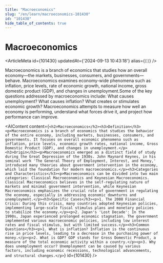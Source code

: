 ```yaml
---
title: "Macroeconomics"
slug: "/en/learn/macroeconomics-101430"
id: "101430"
hide_table_of_contents: true
---
```



# Macroeconomics

<ArticleMeta id={101430} updatedAt={'2024-09-13 10:43:18'} alias={`[]`} />
<div className='border-solid border-b border-t-0 my-4 border-[var(--ifm-color-gray-300)]' />

Macroeconomics is a branch of economics that studies how an overall economy—the markets, businesses, consumers, and governments—behave. Macroeconomics examines economy-wide phenomena such as inflation, price levels, rate of economic growth, national income, gross domestic product (GDP), and changes in unemployment.Some of the key questions addressed by macroeconomics include: What causes unemployment? What causes inflation? What creates or stimulates economic growth? Macroeconomics attempts to measure how well an economy is performing, understand what forces drive it, and project how performance can improve.

<AIContent content={`<h2>Macroeconomics</h2><h3>Definition</h3><p>Macroeconomics is a branch of economics that studies the behavior of the entire economy, including markets, businesses, consumers, and governments. It focuses on overall economic phenomena such as inflation, price levels, economic growth rates, national income, Gross Domestic Product (GDP), and changes in unemployment.</p><h3>Origin</h3><p>Macroeconomics emerged as a distinct field of study during the Great Depression of the 1930s. John Maynard Keynes, in his seminal work 'The General Theory of Employment, Interest, and Money,' introduced many theories about government intervention in the economy, which laid the foundation for modern macroeconomics.</p><h3>Categories and Characteristics</h3><p>Macroeconomics can be divided into two main categories: Classical Macroeconomics and Keynesian Macroeconomics. Classical Macroeconomics believes in the self-regulating nature of markets and minimal government intervention, while Keynesian Macroeconomics emphasizes the crucial role of government in regulating the economy, especially in addressing economic downturns and unemployment.</p><h3>Specific Cases</h3><p>1. The 2008 Financial Crisis: During this crisis, many countries adopted Keynesian policies, implementing large-scale fiscal stimulus plans and monetary policies to stabilize the economy.</p><p>2. Japan's 'Lost Decade': In the 1990s, Japan experienced prolonged economic stagnation. The government implemented various macroeconomic policies, including low interest rates and fiscal stimulus, but with limited success.</p><h3>Common Questions</h3><p>1. What is inflation? Inflation is the continuous rise in price levels, leading to a decrease in the purchasing power of money.</p><p>2. What is GDP? GDP stands for Gross Domestic Product, a measure of the total economic activity within a country.</p><p>3. Why does unemployment occur? Unemployment can be caused by various factors, including economic recessions, technological advancements, and structural changes.</p>`} id={101430} />
